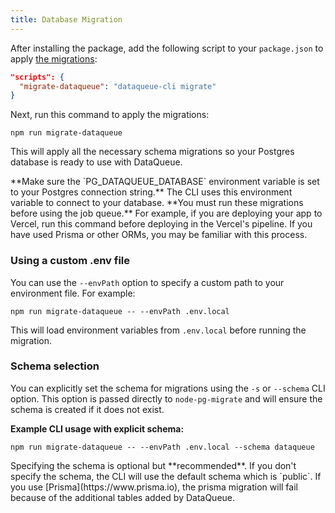 ```yaml
---
title: Database Migration
---
```


After installing the package, add the following script to your `package.json` to apply [the migrations](https://github.com/nicnocquee/dataqueue/tree/main/packages/dataqueue/migrations):

```json title="package.json"
"scripts": {
  "migrate-dataqueue": "dataqueue-cli migrate"
}
```

Next, run this command to apply the migrations:

```package-install
npm run migrate-dataqueue
```

This will apply all the necessary schema migrations so your Postgres database is ready to use with DataQueue.

<Callout type="warn">
  **Make sure the `PG_DATAQUEUE_DATABASE` environment variable is set to your
  Postgres connection string.** The CLI uses this environment variable to
  connect to your database.
</Callout>

<Callout type="warn">
  **You must run these migrations before using the job queue.** For example, if
  you are deploying your app to Vercel, run this command before deploying in the
  Vercel's pipeline. If you have used Prisma or other ORMs, you may be familiar
  with this process.
</Callout>

### Using a custom .env file

You can use the `--envPath` option to specify a custom path to your environment file. For example:

```package-install
npm run migrate-dataqueue -- --envPath .env.local
```

This will load environment variables from `.env.local` before running the migration.

### Schema selection

You can explicitly set the schema for migrations using the `-s` or `--schema` CLI option. This option is passed directly to `node-pg-migrate` and will ensure the schema is created if it does not exist.

**Example CLI usage with explicit schema:**

```package-install
npm run migrate-dataqueue -- --envPath .env.local --schema dataqueue
```

<Callout>
  Specifying the schema is optional but **recommended**. If you don't specify
  the schema, the CLI will use the default schema which is `public`. If you use
  [Prisma](https://www.prisma.io), the prisma migration will fail because of the
  additional tables added by DataQueue.
</Callout>
